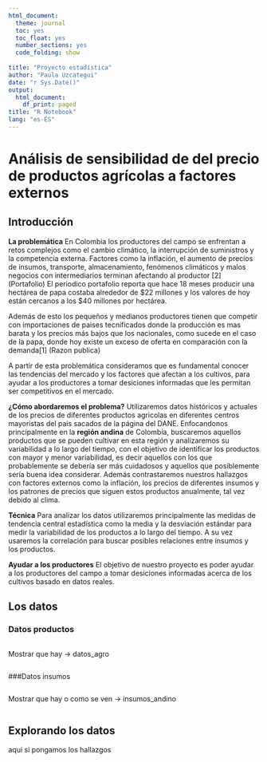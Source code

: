 ```yaml
---
html_document:
  theme: journal
  toc: yes
  toc_float: yes
  number_sections: yes
  code_folding: show
  
title: "Proyecto estadística"
author: "Paula Uzcategui"
date: "r Sys.Date()"
output:
  html_document:
    df_print: paged
title: "R Notebook"
lang: "es-ES"
---
```


# Análisis de sensibilidad de del precio de productos agrícolas a factores externos

## Introducción

**La problemática**
En Colombia los productores del campo se enfrentan a retos complejos como el cambio climático, la interrupción de suministros y la competencia externa.
Factores como la inflación, el aumento de precios de insumos, transporte, almacenamiento, fenómenos climáticos y malos negocios con intermediarios terminan afectando al productor [2] (Portafolio)
El periodico portafolio reporta que hace 18 meses producir una hectárea de papa costaba alrededor de \$22 millones y los valores de hoy están cercanos a los \$40 millones por hectárea.

Además de esto los pequeños y medianos productores tienen que competir con importaciones de paises tecnificados donde la producción es mas barata y los precios más bajos que los nacionales, como sucede en el caso de la papa, donde hoy existe un exceso de oferta en comparación con la demanda[1] (Razon publica)

A partir de esta problemática consideramos que es fundamental conocer las tendencias del mercado y los factores que afectan a los cultivos, para ayudar a los productores a tomar desiciones informadas que les permitan ser competitivos en el mercado. 

**¿Cómo abordaremos el problema?**
Utilizaremos datos históricos y actuales de los precios de diferentes productos agricolas en diferentes centros mayoristas del pais sacados de la página del DANE. Enfocandonos principalmente en la **región andina** de Colombia, buscaremos aquellos productos que se pueden cultivar en esta región y analizaremos su variabilidad a lo largo del tiempo, con el objetivo de identificar los productos con mayor y menor variabilidad, es decir aquellos con los que probablemente se debería ser más cuidadosos y aquellos que posiblemente sería buena idea considerar. Además contrastaremos nuestros hallazgos con factores externos como la inflación, los precios de diferentes insumos y los patrones de precios que siguen estos productos anualmente, tal vez debido al clima.

**Técnica**
Para analizar los datos utilizaremos principalmente las medidas de tendencia central estadística como la media y la desviación estándar para medir la variabilidad de los productos a lo largo del tiempo. 
A su vez usaremos la correlación para buscar posibles relaciones entre insumos y los productos.

**Ayudar a los productores**
El objetivo de nuestro proyecto es poder ayudar a los productores del campo a tomar desiciones informadas acerca de los cultivos basado en datos reales. 


## Los datos

### Datos productos
```r


```
Mostrar que hay -> datos_agro
```r

```


###Datos insumos
```r


```
Mostrar que hay o como se ven -> insumos_andino
```r

```


## Explorando los datos
aqui si pongamos los hallazgos



